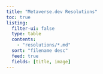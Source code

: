 ```yaml
---
title: "Metaverse.dev Resolutions"
toc: true
listing:
  filter-ui: false
  type: table
  contents:
    - "resolutions/*.md"
  sort: "filename desc"
  feed: true
  fields: [title, image]
---
```

